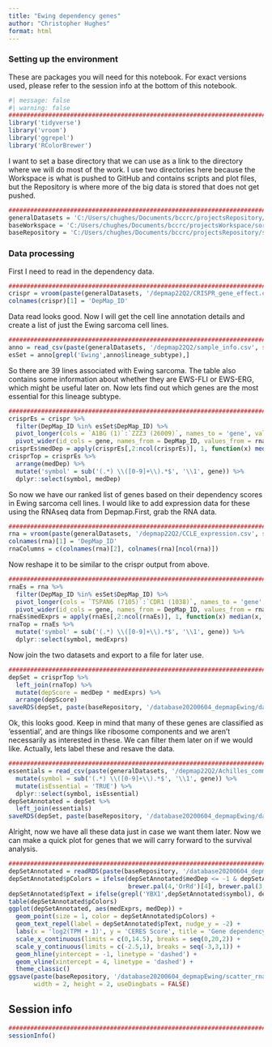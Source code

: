 ```yaml
---
title: "Ewing dependency genes"
author: "Christopher Hughes"
format: html
---
```


### Setting up the environment

These are packages you will need for this notebook. For exact versions used, please refer to the session info at the bottom of this notebook.

```r
#| message: false
#| warning: false
##########################################################################################
library('tidyverse')
library('vroom')
library('ggrepel')
library('RColorBrewer')
```

I want to set a base directory that we can use as a link to the directory where we will do most of the work. I use two directories here because the Workspace is what is pushed to GitHub and contains scripts and plot files, but the Repository is where more of the big data is stored that does not get pushed.

```r
##########################################################################################
generalDatasets = 'C:/Users/chughes/Documents/bccrc/projectsRepository/generalDatasets'
baseWorkspace = 'C:/Users/chughes/Documents/bccrc/projectsWorkspace/sorensenLab/relatedToYbx1'
baseRepository = 'C:/Users/chughes/Documents/bccrc/projectsRepository/sorensenLab/relatedToYbx1'
```

### Data processing

First I need to read in the dependency data.

```r
##########################################################################################
crispr = vroom(paste(generalDatasets, '/depmap22Q2/CRISPR_gene_effect.csv', sep = ''), show_col_types = FALSE)
colnames(crispr)[1] = 'DepMap_ID'
```

Data read looks good. Now I will get the cell line annotation details and create a list of just the Ewing sarcoma cell lines.

```r
##########################################################################################
anno = read_csv(paste(generalDatasets, '/depmap22Q2/sample_info.csv', sep = ''), show_col_types = FALSE)
esSet = anno[grepl('Ewing',anno$lineage_subtype),]
```

So there are 39 lines associated with Ewing sarcoma. The table also contains some information about whether they are EWS-FLI or EWS-ERG, which might be useful later on. Now lets find out which genes are the most essential for this lineage subtype.

```r
##########################################################################################
crisprEs = crispr %>%
  filter(DepMap_ID %in% esSet$DepMap_ID) %>%
  pivot_longer(cols = `A1BG (1)`:`ZZZ3 (26009)`, names_to = 'gene', values_to = 'rnaExp') %>%
  pivot_wider(id_cols = gene, names_from = DepMap_ID, values_from = rnaExp)
crisprEs$medDep = apply(crisprEs[,2:ncol(crisprEs)], 1, function(x) median(x, na.rm = TRUE))
crisprTop = crisprEs %>%
  arrange(medDep) %>%
  mutate('symbol' = sub('(.*) \\([0-9]+\\).*$', '\\1', gene)) %>%
  dplyr::select(symbol, medDep)
```

So now we have our ranked list of genes based on their dependency scores in Ewing sarcoma cell lines. I would like to add expression data for these using the RNAseq data from Depmap.First, grab the RNA data.

```r
##########################################################################################
rna = vroom(paste(generalDatasets, '/depmap22Q2/CCLE_expression.csv', sep = ''), show_col_types = FALSE)
colnames(rna)[1] = 'DepMap_ID'
rnaColumns = c(colnames(rna)[2], colnames(rna)[ncol(rna)])
```

Now reshape it to be similar to the crispr output from above.

```r
##########################################################################################
rnaEs = rna %>%
  filter(DepMap_ID %in% esSet$DepMap_ID) %>%
  pivot_longer(cols = `TSPAN6 (7105)`:`CDR1 (1038)`, names_to = 'gene', values_to = 'rnaExp') %>%
  pivot_wider(id_cols = gene, names_from = DepMap_ID, values_from = rnaExp)
rnaEs$medExprs = apply(rnaEs[,2:ncol(rnaEs)], 1, function(x) median(x, na.rm = TRUE))
rnaTop = rnaEs %>%
  mutate('symbol' = sub('(.*) \\([0-9]+\\).*$', '\\1', gene)) %>%
  dplyr::select(symbol, medExprs)
```

Now join the two datasets and export to a file for later use.

```r
##########################################################################################
depSet = crisprTop %>%
  left_join(rnaTop) %>%
  mutate(depScore = medDep * medExprs) %>%
  arrange(depScore)
saveRDS(depSet, paste(baseRepository, '/database20200604_depmapEwing/dataset_ewingRnaExprsCrisprDep.rds', sep = ''))
```

Ok, this looks good. Keep in mind that many of these genes are classified as 'essential', and are things like ribosome components and we aren't necessarily as interested in these. We can filter them later on if we would like. Actually, lets label these and resave the data.

```r
##########################################################################################
essentials = read_csv(paste(generalDatasets, '/depmap22Q2/Achilles_common_essentials.csv', sep = ''), show_col_types = FALSE) %>%
  mutate(symbol = sub('(.*) \\([0-9]+\\).*$', '\\1', gene)) %>%
  mutate(isEssential = 'TRUE') %>%
  dplyr::select(symbol, isEssential)
depSetAnnotated = depSet %>%
  left_join(essentials)
saveRDS(depSet, paste(baseRepository, '/database20200604_depmapEwing/dataset_ewingRnaExprsCrisprDep.rds', sep = ''))
```
Alright, now we have all these data just in case we want them later. Now we can make a quick plot for genes that we will carry forward to the survival analysis.

```r
##########################################################################################
depSetAnnotated = readRDS(paste(baseRepository, '/database20200604_depmapEwing/dataset_ewingRnaExprsCrisprDep.rds', sep = ''))
depSetAnnotated$pColors = ifelse(depSetAnnotated$medDep <= -1 & depSetAnnotated$medExprs >= 4,
                                 brewer.pal(4,'OrRd')[4], brewer.pal(3,'Greys')[2])
depSetAnnotated$pText = ifelse(grepl('YBX1',depSetAnnotated$symbol), depSetAnnotated$symbol, '')
table(depSetAnnotated$pColors)
ggplot(depSetAnnotated, aes(medExprs, medDep)) +
  geom_point(size = 1, color = depSetAnnotated$pColors) +
  geom_text_repel(label = depSetAnnotated$pText, nudge_y = -2) +
  labs(x = 'log2(TPM + 1)', y = 'CERES Score', title = 'Gene dependency') +
  scale_x_continuous(limits = c(0,14.5), breaks = seq(0,20,2)) +
  scale_y_continuous(limits = c(-2.5,1), breaks = seq(-3,3,1)) +
  geom_hline(yintercept = -1, linetype = 'dashed') +
  geom_vline(xintercept = 4, linetype = 'dashed') +
  theme_classic()
ggsave(paste(baseRepository, '/database20200604_depmapEwing/scatter_rnaExprsDependentEwing.pdf', sep = ''), 
       width = 2, height = 2, useDingbats = FALSE)
```

## Session info

```r
##########################################################################################
sessionInfo()
```
